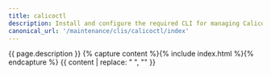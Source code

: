 ```yaml
---
title: calicoctl
description: Install and configure the required CLI for managing Calico Enterprise resources. 
canonical_url: '/maintenance/clis/calicoctl/index'
---
```

{{ page.description }}
{% capture content %}{% include index.html %}{% endcapture %}
{{ content | replace: "    ", "" }}
